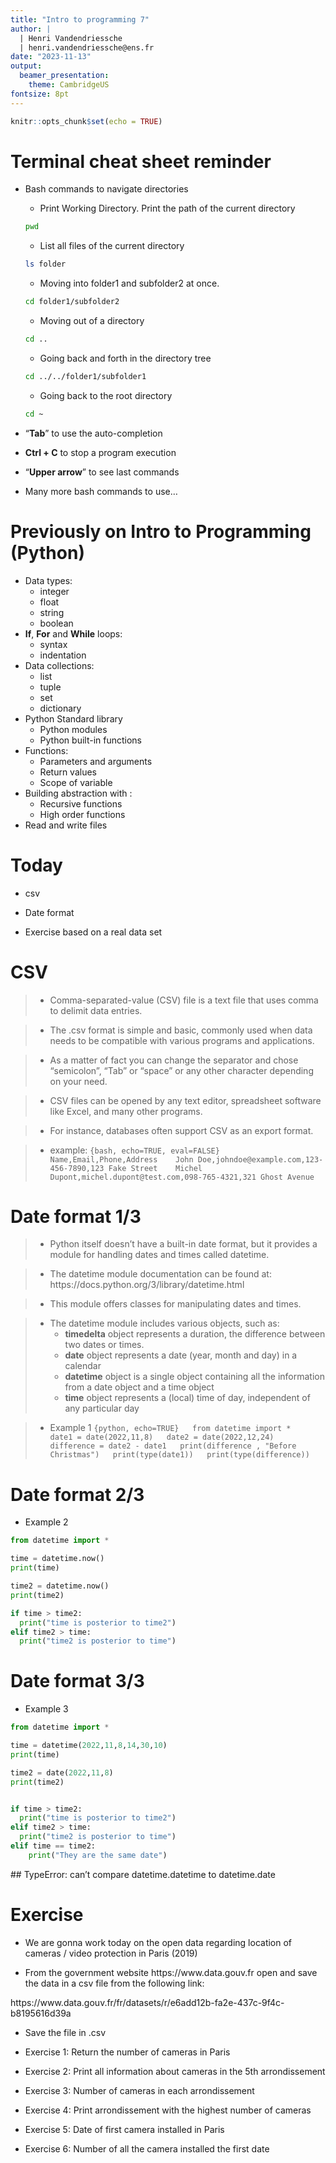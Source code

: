 ```yaml
---
title: "Intro to programming 7"
author: |
  | Henri Vandendriessche
  | henri.vandendriessche@ens.fr
date: "2023-11-13"
output:
  beamer_presentation:
    theme: CambridgeUS
fontsize: 8pt
---
```


```r
knitr::opts_chunk$set(echo = TRUE)
```

Terminal cheat sheet reminder
========================================================


- Bash commands to navigate directories

  + Print Working Directory. Print the path of the current directory
  ```bash
  pwd
  ```

  + List all files of the current directory
  ```bash
  ls folder
  ```

  + Moving into folder1 and subfolder2 at once. 
  ```bash
  cd folder1/subfolder2
  ```
  
  + Moving out of a directory
  ```bash
  cd ..
  ```
  
  + Going back and forth in the directory tree
  ```bash
  cd ../../folder1/subfolder1
  ```
  
  + Going back to the root directory
  ```bash
  cd ~
  ```
  
- "**Tab**" to use the auto-completion

- **Ctrl + C** to stop a program execution

- "**Upper arrow**" to see last commands

- Many more bash commands to use...


Previously on Intro to Programming (Python)
========================================================

  - Data types:
    + integer
    + float
    + string
    + boolean
  
  - **If**, **For** and **While** loops:
    + syntax
    + indentation 

  - Data collections:
    + list
    + tuple
    + set
    + dictionary
    
  - Python Standard library
    + Python modules
    + Python built-in functions
    
  - Functions:
    + Parameters and arguments
    + Return values
    + Scope of variable
    
  - Building abstraction with :
    + Recursive functions
    + High order functions

  - Read and write files


Today
========================================================

  - csv
  
  - Date format
  
  - Exercise based on a real data set


CSV
========================================================

> - Comma-separated-value (CSV) file is a text file that uses comma to delimit data entries.

> - The .csv format is simple and basic, commonly used when data needs to be compatible with various programs and applications.

> - As a matter of fact you can change the separator and chose "semicolon", "Tab" or "space" or any other character depending on your need.

> - CSV files can be opened by any text editor, spreadsheet software like Excel, and many other programs.

> - For instance, databases often support CSV as an export format.

> - example:
>    ```{bash, echo=TRUE, eval=FALSE}
>    Name,Email,Phone,Address
>    John Doe,johndoe@example.com,123-456-7890,123 Fake Street
>    Michel Dupont,michel.dupont@test.com,098-765-4321,321 Ghost Avenue
>    ```


Date format 1/3
========================================================  

> - Python itself doesn't have a built-in date format, but it provides a module for handling dates and times called datetime.

> - The datetime module documentation can be found at: https://docs.python.org/3/library/datetime.html

> - This module offers classes for manipulating dates and times.

> - The datetime module includes various objects, such as:
>   * **timedelta** object represents a duration, the difference between two dates or times.
>   * **date** object represents a date (year, month and day) in a calendar
>   * **datetime** object is a single object containing all the information from a date object and a time object
>   * **time** object represents a (local) time of day, independent of any particular day

> - Example 1
>   ```{python, echo=TRUE}
>   from datetime import *
>   date1 = date(2022,11,8)
>   date2 = date(2022,12,24)
>   difference = date2 - date1
>   print(difference , "Before Christmas")
>   print(type(date1))
>   print(type(difference))
>   ```


Date format 2/3
========================================================

- Example 2

```python
from datetime import *

time = datetime.now()
print(time)

time2 = datetime.now()
print(time2)

if time > time2:
  print("time is posterior to time2")
elif time2 > time:
  print("time2 is posterior to time")
```


Date format 3/3
========================================================

- Example 3

```python
from datetime import *

time = datetime(2022,11,8,14,30,10)
print(time)

time2 = date(2022,11,8)
print(time2)


if time > time2:
  print("time is posterior to time2")
elif time2 > time:
  print("time2 is posterior to time")
elif time == time2:
    print("They are the same date")
```

 \#\# TypeError: can't compare datetime.datetime to datetime.date
 
 
 Exercise
======================================================== 

- We are gonna work today on the open data regarding location of cameras / video protection in Paris (2019)

- From the government website https://www.data.gouv.fr open and save the data in a csv file from the following link:
 
 https://www.data.gouv.fr/fr/datasets/r/e6add12b-fa2e-437c-9f4c-b8195616d39a
 
 - Save the file in .csv

- Exercise 1: Return the number of cameras in Paris

- Exercise 2: Print all information about cameras in the 5th arrondissement

- Exercise 3: Number of cameras in each arrondissement

- Exercise 4: Print arrondissement with the highest number of cameras

- Exercise 5: Date of first camera installed in Paris

- Exercise 6: Number of all the camera installed the first date